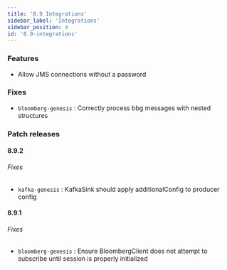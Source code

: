 ```yaml
---
title: '8.9 Integrations'
sidebar_label: 'Integrations'
sidebar_position: 4
id: '8.9-integrations'
---
```


### Features

* Allow JMS connections without a password 

### Fixes

* `bloomberg-genesis` : Correctly process bbg messages with nested structures 

### Patch releases

#### 8.9.2

###### Fixes

* `kafka-genesis` : KafkaSink should apply additionalConfig to producer config 

#### 8.9.1

###### Fixes

* `bloomberg-genesis` : Ensure BloombergClient does not attempt to subscribe until session is properly initialized 





